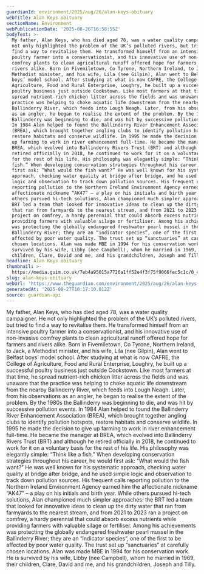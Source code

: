 ```yaml
---
guardianId: environment/2025/aug/26/alan-keys-obituary
webTitle: Alan Keys obituary
sectionName: Environment
webPublicationDate: '2025-08-26T16:58:55Z'
bodyText: >-
  My father, Alan Keys, who has died aged 78, was a water quality campaigner. He
  not only highlighted the problem of the UK’s polluted rivers, but tried to
  find a way to revitalise them. He transformed himself from an intensive
  poultry farmer into a conservationist, and his innovative use of non-invasive
  comfrey plants to clean agricultural runoff offered hope for farmers and
  rivers alike. Born in Fivemiletown, Co Tyrone, Northern Ireland, to Jack, a
  Methodist minister, and his wife, Lila (nee Gilpin), Alan went to Belfast
  boys’ model school. After studying at what is now CAFRE, the College of
  Agriculture, Food and Rural Enterprise, Loughry, he built up a successful
  poultry business just outside Cookstown. Like most farmers at that time, he
  spread nutrient-rich chicken litter across the fields and was unaware that the
  practice was helping to choke aquatic life downstream from the nearby
  Ballinderry River, which feeds into Lough Neagh. Later, from his observations
  as an angler, he began to realise the extent of the problem. By the 1980s the
  Ballinderry was beginning to die, and was hit by successive pollution events.
  In 1984 Alan helped to found the Ballinderry River Enhancement Association
  (BREA), which brought together angling clubs to identify pollution hotspots,
  restore habitats and conserve wildlife. In 1995 he made the decision to give
  up farming to work in river enhancement full-time. He became the manager at
  BREA, which evolved into Ballinderry Rivers Trust (BRT) and although he
  retired officially in 2018, he continued to work for it on a voluntary basis
  for the rest of his life. His philosophy was elegantly simple: “Think like a
  fish.” When developing conservation strategies throughout his career, he would
  first ask: “What would the fish want?” He was well known for his systematic
  approach, checking water quality at bridge after bridge, and he used simple
  logic and observation to track down pollution sources. His frequent calls
  reporting pollution to the Northern Ireland Environment Agency earned him the
  affectionate nickname “AK47” – a play on his initials and birth year. While
  others pursued hi-tech solutions, Alan championed much simpler approaches: the
  BRT led a team that looked for innovative ideas to clean up the dirty water
  that ran from farmyards to the nearest stream, and from 2021 to 2023 ran a
  project on comfrey, a hardy perennial that could absorb excess nutrients while
  providing farmers with valuable silage or fertiliser. Among his achievements
  was protecting the globally endangered freshwater pearl mussel in the
  Ballinderry River; they are an “indicator species”, one of the first to be
  affected by poor water quality. The trust set up “sanctuaries” at carefully
  chosen locations. Alan was made MBE in 1994 for his conservation work. He is
  survived by his wife, Libby (nee Campbell), whom he married in 1969, their
  children, Clare, David and me, and his grandchildren, Joseph and Tilly.
headline: Alan Keys obituary
thumbnail: >-
  https://media.guim.co.uk/7eb4a95015a7726a1ff52e4f3f75f9066fec5c1c/0_490_2363_1890/500.jpg
slug: alan-keys-obituary
webUrl: 'https://www.theguardian.com/environment/2025/aug/26/alan-keys-obituary'
generatedAt: '2025-08-27T10:17:10.812Z'
source: guardian-api
---
```

My father, Alan Keys, who has died aged 78, was a water quality campaigner. He not only highlighted the problem of the UK’s polluted rivers, but tried to find a way to revitalise them. He transformed himself from an intensive poultry farmer into a conservationist, and his innovative use of non-invasive comfrey plants to clean agricultural runoff offered hope for farmers and rivers alike. Born in Fivemiletown, Co Tyrone, Northern Ireland, to Jack, a Methodist minister, and his wife, Lila (nee Gilpin), Alan went to Belfast boys’ model school. After studying at what is now CAFRE, the College of Agriculture, Food and Rural Enterprise, Loughry, he built up a successful poultry business just outside Cookstown. Like most farmers at that time, he spread nutrient-rich chicken litter across the fields and was unaware that the practice was helping to choke aquatic life downstream from the nearby Ballinderry River, which feeds into Lough Neagh. Later, from his observations as an angler, he began to realise the extent of the problem. By the 1980s the Ballinderry was beginning to die, and was hit by successive pollution events. In 1984 Alan helped to found the Ballinderry River Enhancement Association (BREA), which brought together angling clubs to identify pollution hotspots, restore habitats and conserve wildlife. In 1995 he made the decision to give up farming to work in river enhancement full-time. He became the manager at BREA, which evolved into Ballinderry Rivers Trust (BRT) and although he retired officially in 2018, he continued to work for it on a voluntary basis for the rest of his life. His philosophy was elegantly simple: “Think like a fish.” When developing conservation strategies throughout his career, he would first ask: “What would the fish want?” He was well known for his systematic approach, checking water quality at bridge after bridge, and he used simple logic and observation to track down pollution sources. His frequent calls reporting pollution to the Northern Ireland Environment Agency earned him the affectionate nickname “AK47” – a play on his initials and birth year. While others pursued hi-tech solutions, Alan championed much simpler approaches: the BRT led a team that looked for innovative ideas to clean up the dirty water that ran from farmyards to the nearest stream, and from 2021 to 2023 ran a project on comfrey, a hardy perennial that could absorb excess nutrients while providing farmers with valuable silage or fertiliser. Among his achievements was protecting the globally endangered freshwater pearl mussel in the Ballinderry River; they are an “indicator species”, one of the first to be affected by poor water quality. The trust set up “sanctuaries” at carefully chosen locations. Alan was made MBE in 1994 for his conservation work. He is survived by his wife, Libby (nee Campbell), whom he married in 1969, their children, Clare, David and me, and his grandchildren, Joseph and Tilly.
